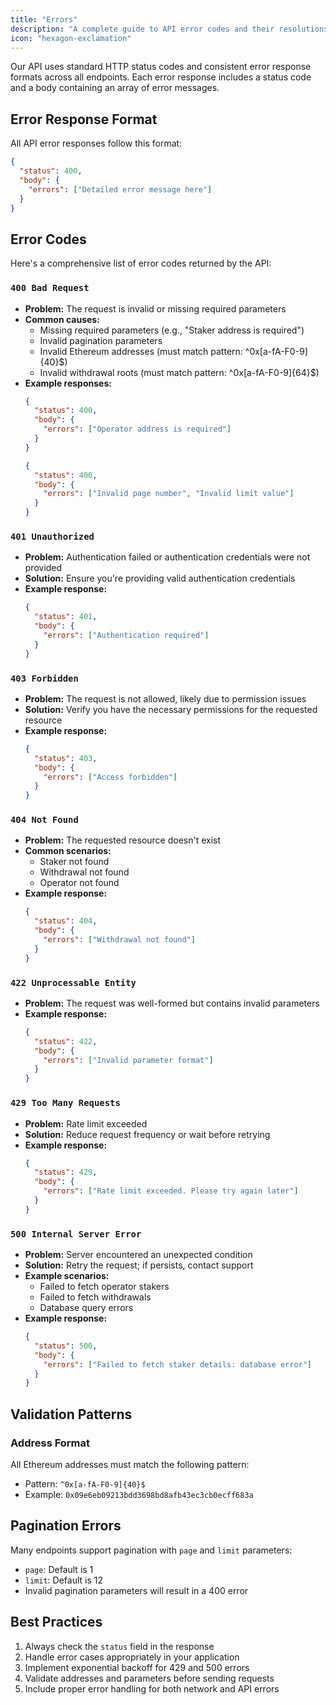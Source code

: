 ```yaml
---
title: "Errors"
description: "A complete guide to API error codes and their resolutions"
icon: "hexagon-exclamation"
---
```


Our API uses standard HTTP status codes and consistent error response formats across all endpoints. Each error response includes a status code and a body containing an array of error messages.

## Error Response Format

All API error responses follow this format:

```json
{
  "status": 400,
  "body": {
    "errors": ["Detailed error message here"]
  }
}
```

## Error Codes

Here's a comprehensive list of error codes returned by the API:

### `400 Bad Request`

- **Problem:** The request is invalid or missing required parameters
- **Common causes:**
  - Missing required parameters (e.g., "Staker address is required")
  - Invalid pagination parameters
  - Invalid Ethereum addresses (must match pattern: ^0x[a-fA-F0-9]{40}$)
  - Invalid withdrawal roots (must match pattern: ^0x[a-fA-F0-9]{64}$)
- **Example responses:**
  ```json
  {
    "status": 400,
    "body": {
      "errors": ["Operator address is required"]
    }
  }
  ```
  ```json
  {
    "status": 400,
    "body": {
      "errors": ["Invalid page number", "Invalid limit value"]
    }
  }
  ```

### `401 Unauthorized`

- **Problem:** Authentication failed or authentication credentials were not provided
- **Solution:** Ensure you're providing valid authentication credentials
- **Example response:**
  ```json
  {
    "status": 401,
    "body": {
      "errors": ["Authentication required"]
    }
  }
  ```

### `403 Forbidden`

- **Problem:** The request is not allowed, likely due to permission issues
- **Solution:** Verify you have the necessary permissions for the requested resource
- **Example response:**
  ```json
  {
    "status": 403,
    "body": {
      "errors": ["Access forbidden"]
    }
  }
  ```

### `404 Not Found`

- **Problem:** The requested resource doesn't exist
- **Common scenarios:**
  - Staker not found
  - Withdrawal not found
  - Operator not found
- **Example response:**
  ```json
  {
    "status": 404,
    "body": {
      "errors": ["Withdrawal not found"]
    }
  }
  ```

### `422 Unprocessable Entity`

- **Problem:** The request was well-formed but contains invalid parameters
- **Example response:**
  ```json
  {
    "status": 422,
    "body": {
      "errors": ["Invalid parameter format"]
    }
  }
  ```

### `429 Too Many Requests`

- **Problem:** Rate limit exceeded
- **Solution:** Reduce request frequency or wait before retrying
- **Example response:**
  ```json
  {
    "status": 429,
    "body": {
      "errors": ["Rate limit exceeded. Please try again later"]
    }
  }
  ```

### `500 Internal Server Error`

- **Problem:** Server encountered an unexpected condition
- **Solution:** Retry the request; if persists, contact support
- **Example scenarios:**
  - Failed to fetch operator stakers
  - Failed to fetch withdrawals
  - Database query errors
- **Example response:**
  ```json
  {
    "status": 500,
    "body": {
      "errors": ["Failed to fetch staker details: database error"]
    }
  }
  ```

## Validation Patterns

### Address Format

All Ethereum addresses must match the following pattern:

- Pattern: `^0x[a-fA-F0-9]{40}$`
- Example: `0x09e6eb09213bdd3698bd8afb43ec3cb0ecff683a`

## Pagination Errors

Many endpoints support pagination with `page` and `limit` parameters:

- `page`: Default is 1
- `limit`: Default is 12
- Invalid pagination parameters will result in a 400 error

## Best Practices

1. Always check the `status` field in the response
2. Handle error cases appropriately in your application
3. Implement exponential backoff for 429 and 500 errors
4. Validate addresses and parameters before sending requests
5. Include proper error handling for both network and API errors
